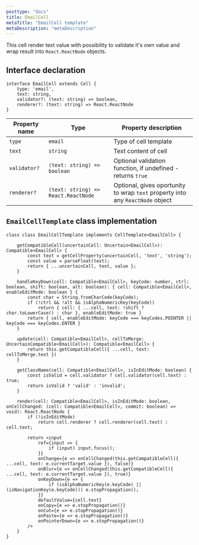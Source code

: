 ```yaml
---
posttype: "docs"
title: EmailCell
metaTitle: "EmailCell template"
metaDescription: "metaDescription"
---
```


This cell render text value with possibility to validate it's own value and wrap result into `React.ReactNode` objects.

## Interface declaration 

```tsx
interface EmailCell extends Cell {
    type: 'email',
    text: string,
    validator?: (text: string) => boolean,
    renderer?: (text: string) => React.ReactNode
}
```

| Property name     | Type                                  | Property description | 
| ------------      | -------------                         | -------------------- |
| `type`            | `email`                               | Type of cell template | 
| `text`            | `string`                              | Text content of cell | 
| `validator?`      | `(text: string) => boolean`           | Optional validation function, if undefined - returns `true`  | 
| `renderer?`       | `(text: string) => React.ReactNode`   | Optional, gives oportunity to wrap `text` property into any `ReactNode` object | 


## `EmailCellTemplate` class implementation

```tsx
class class EmailCellTemplate implements CellTemplate<EmailCell> {

    getCompatibleCell(uncertainCell: Uncertain<EmailCell>): Compatible<EmailCell> {
        const text = getCellProperty(uncertainCell, 'text', 'string');
        const value = parseFloat(text);
        return { ...uncertainCell, text, value };
    }

    handleKeyDown(cell: Compatible<EmailCell>, keyCode: number, ctrl: boolean, shift: boolean, alt: boolean): { cell: Compatible<EmailCell>, enableEditMode: boolean } {
        const char = String.fromCharCode(keyCode);
        if (!ctrl && !alt && isAlphaNumericKey(keyCode))
            return { cell: { ...cell, text: !shift ? char.toLowerCase() : char }, enableEditMode: true }
        return { cell, enableEditMode: keyCode === keyCodes.POINTER || keyCode === keyCodes.ENTER }
    }

    update(cell: Compatible<EmailCell>, cellToMerge: UncertainCompatible<EmailCell>): Compatible<EmailCell> {
        return this.getCompatibleCell({ ...cell, text: cellToMerge.text })
    }

    getClassName(cell: Compatible<EmailCell>, isInEditMode: boolean) {
        const isValid = cell.validator ? cell.validator(cell.text) : true;
        return isValid ? 'valid' : 'invalid';
    }

    render(cell: Compatible<EmailCell>, isInEditMode: boolean, onCellChanged: (cell: Compatible<EmailCell>, commit: boolean) => void): React.ReactNode {
        if (!isInEditMode)
            return cell.renderer ? cell.renderer(cell.text) : cell.text;

        return <input
            ref={input => {
                if (input) input.focus();
            }}
            onChange={e => onCellChanged(this.getCompatibleCell({ ...cell, text: e.currentTarget.value }), false)}
            onBlur={e => onCellChanged(this.getCompatibleCell({ ...cell, text: e.currentTarget.value }), true)}
            onKeyDown={e => {
                if (isAlphaNumericKey(e.keyCode) || (isNavigationKey(e.keyCode))) e.stopPropagation();
            }}
            defaultValue={cell.text}
            onCopy={e => e.stopPropagation()}
            onCut={e => e.stopPropagation()}
            onPaste={e => e.stopPropagation()}
            onPointerDown={e => e.stopPropagation()}
        />
    }
}
